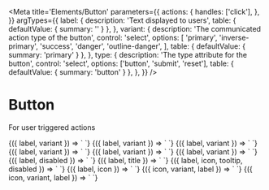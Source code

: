 
<Meta
  title='Elements/Button'
  parameters={{
    actions: {
      handles: ['click'],
    },
  }}
  argTypes={{
    label: {
      description: 'Text displayed to users',
      table: { defaultValue: { summary: '' } },
    },
    variant: {
      description: 'The communicated action type of the button',
      control: 'select',
      options: [
        'primary',
        'inverse-primary',
        'success',
        'danger',
        'outline-danger',
      ],
      table: { defaultValue: { summary: 'primary' } },
    },
    type: {
      description: 'The type attribute for the button',
      control: 'select',
      options: ['button', 'submit', 'reset'],
      table: { defaultValue: { summary: 'button' } },
    },
  }}
/>

# Button

For user triggered actions

<Canvas>
  <Story
    name='Primary'
    args={{
      label: 'Run',
    }}
  >
    {({ label, variant }) => `
<v-button
  label='${label}'
/>
    `}
  </Story>
</Canvas>

<Canvas>
  <Story
    name='Inverse Primary'
    args={{
      label: 'Run',
      variant: 'inverse-primary',
    }}
  >
    {({ label, variant }) => `
<v-button
  label='${label}'
  variant="${variant}"
/>
    `}
  </Story>
</Canvas>

<Canvas>
  <Story
    name='Ghost'
    args={{
      label: 'Walk',
      variant: 'ghost',
    }}
  >
    {({ label, variant }) => `
<v-button
  label='${label}'
  variant="${variant}"
/>
    `}
  </Story>
</Canvas>

<Canvas>
  <Story
    name='Success'
    args={{
      label: 'Success',
      variant: 'success',
    }}
  >
    {({ label, variant }) => `
<v-button
  variant="${variant}"
  label='${label}'
/>
    `}
  </Story>
</Canvas>

<Canvas>
  <Story
    name='Danger'
    args={{
      label: 'Stop',
      variant: 'danger',
    }}
  >
    {({ label, variant }) => `
<v-button
  variant='${variant}'
  label='${label}'
/>
    `}
  </Story>
</Canvas>

<Canvas>
  <Story
    name='Danger (outline)'
    args={{
      label: 'Slow down',
      variant: 'outline-danger',
    }}
  >
    {({ label, variant }) => `
<v-button
  variant='${variant}'
  label='${label}'
/>
    `}
  </Story>
</Canvas>

<Canvas>
  <Story
    name='Disabled'
    args={{
      disabled: 'true',
      label: 'Run',
    }}
  >
    {({ label, disabled }) => `
<v-button
  label='${label}'
  disabled='${disabled}'
/>
    `}
  </Story>
</Canvas>

<Canvas>
  <Story
    name='With title'
    args={{
      label: 'Run',
      title: 'Run this command',
    }}
  >
    {({ label, title }) => `
<v-button
  label='${label}'
  title='${title}'
/>
    `}
  </Story>
</Canvas>

<Canvas>
  <Story
    name='With tooltip'
    args={{
      label: 'Hug',
      icon: 'naught',
      disabled: 'true',
      tooltip: 'Hugging is disabled',
    }}
  >
    {({ label, icon, tooltip, disabled }) => `
<v-button
  label='${label}'
  icon='${icon}'
  disabled='${disabled}'
  tooltip='${tooltip}'
/>
    `}
  </Story>
</Canvas>

<Canvas>
  <Story
    name='With icon'
    args={{
      label: 'Refresh',
      icon: 'refresh',
    }}
  >
    {({ label, icon }) => `
<v-button
  label='${label}'
  icon='${icon}'
/>
    `}
  </Story>
</Canvas>

<Canvas>
  <Story
    name='Icon variant'
    args={{
      icon: 'trash-can-outline',
      variant: 'icon',
      label: 'Delete component',
    }}
  >
    {({ icon, variant, label }) => `
<v-button
  icon='${icon}'
  label='${label}'
  variant='${variant}'
/>
    `}
  </Story>
</Canvas>

<Canvas>
  <Story
    name='Color icon variant'
    args={{
      icon: 'trash-can-outline',
      variant: 'outline-danger',
      label: 'Delete component',
    }}
  >
    {({ icon, variant, label }) => `
<v-button
  class='text-danger-dark'
  icon='${icon}'
  label='${label}'
  variant='${variant}'
/>
    `}
  </Story>
</Canvas>

